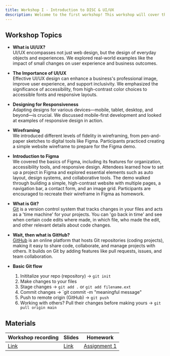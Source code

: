 ```yaml
---
title: Workshop I - Introduction to DISC & UI/UX
description: Welcome to the first workshop! This workshop will cover the basics of UI/UX Design and teach you how to create high-fidelity user interfaces using Figma.
---
```


## Workshop Topics

- **What is UI/UX?**  
  UI/UX encompasses not just web design, but the design of everyday objects and experiences. We explored real-world examples like the impact of small changes on user experience and business outcomes.

- **The Importance of UI/UX**  
  Effective UI/UX design can enhance a business's professional image, improve user experience, and support inclusivity. We emphasized the significance of accessibility, from high-contrast color choices to accessible fonts and responsive layouts.

- **Designing for Responsiveness**  
  Adapting designs for various devices—mobile, tablet, desktop, and beyond—is crucial. We discussed mobile-first development and looked at examples of responsive design in action.

- **Wireframing**  
  We introduced different levels of fidelity in wireframing, from pen-and-paper sketches to digital tools like Figma. Participants practiced creating a simple website wireframe to prepare for the Figma demo.

- **Introduction to Figma**  
  We covered the basics of Figma, including its features for organization, accessibility tools, and responsive design. Attendees learned how to set up a project in Figma and explored essential elements such as auto layout, design systems, and collaborative tools.
  The demo walked through building a simple, high-contrast website with multiple pages, a navigation bar, a contact form, and an image grid. Participants are encouraged to recreate their wireframe in Figma as homework.

- **What is Git?**  
  [Git](https://git-scm.com/) is a version control system that tracks changes in your files and acts as a 'time machine' for your projects. You can 'go back in time' and see when certain code edits where made, in which file, who made the edit, and other relevant details about code changes.

- **Wait, then what is GitHub?**  
  [GitHub](https://github.com/) is an online platform that hosts Git repositories (coding projects), making it easy to share code, collaborate, and manage projects with others. It builds on Git by adding features like pull requests, issues, and team collaboration.

- **Basic Git flow**  
  1. Inititalize your repo (repository) -> `git init`
  2. Make changes to your files
  3. Stage changes -> `git add .` or `git add filename.ext`
  4. Commit changes -> `git commit -m "meaningful message"
  5. Push to remote origin (GitHub) -> `git push`
  6. Working with others? Pull their changes before making yours -> `git pull origin main`


## Materials

| Workshop recording                   | Slides                                                                                                       | Homework                                          |
| ------------------------------------ | ------------------------------------------------------------------------------------------------------------ | ------------------------------------------------- |
| [Link](https://www.youtube.com/watch?v=KVh3pJHVaZQ) | [Link](https://docs.google.com/presentation/d/1doDQxbwZbbH5DjGXEAOGn9B4NKVa8ZuO/edit?usp=sharing&ouid=106238986873800063379&rtpof=true&sd=true) | [Assignment 1](/content/assignments/assignment-1) |
